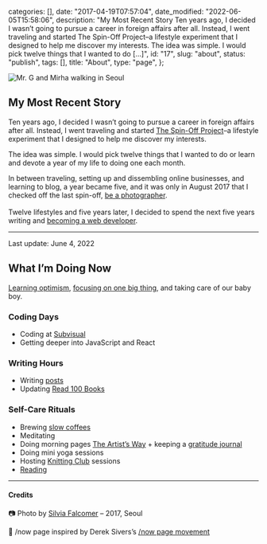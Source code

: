 
  categories: [],
  date: "2017-04-19T07:57:04",
  date_modified: "2022-06-05T15:58:06",
  description:
    "My Most Recent Story Ten years ago, I decided I wasn’t going to pursue a career in foreign affairs after all. Instead, I went traveling and started The Spin-Off Project–a lifestyle experiment that I designed to help me discover my interests. The idea was simple. I would pick twelve things that I wanted to do […]",
  id: "17",
  slug: "about",
  status: "publish",
  tags: [],
  title: "About",
  type: "page",
};


![Mr. G and Mirha walking in Seoul](/pages/gm_seoul_about_mm_v3a.jpg)

## My Most Recent Story

Ten years ago, I decided I wasn’t going to pursue a career in foreign affairs after all. Instead, I went traveling and started [The Spin-Off Project](https://www.thespinoffproject.com/)–a lifestyle experiment that I designed to help me discover my interests.

The idea was simple. I would pick twelve things that I wanted to do or learn and devote a year of my life to doing one each month.

In between traveling, setting up and dissembling online businesses, and learning to blog, a year became five, and it was only in August 2017 that I checked off the last spin-off, [be a photographer](https://www.thespinoffproject.com/category/photography/).\
\
Twelve lifestyles and five years later, I decided to spend the next five years writing and [becoming a web developer](/posts/leap-of-code/).

---

Last update: June 4, 2022

## What I’m Doing Now

[Learning optimism](/letters/learning-optimism-0122/), [focusing on one big thing](/letters/one-big-thing-0222/), and taking care of our baby boy.

### Coding Days

- Coding at [Subvisual](https://www.subvisual.com)
- Getting deeper into JavaScript and React

### Writing Hours

- Writing [posts](/all-posts/#2022)
- Updating [Read 100 Books](/posts/read-100-books/#finished-reads)

### Self-Care Rituals

- Brewing [slow coffees](/posts/slow-coffee/)
- Meditating
- Doing morning pages [The Artist’s Way](/posts/favorite-things-2017/#artists-way) + keeping a [gratitude journal](https://www.intelligentchange.com/products/the-five-minute-journal)
- Doing mini yoga sessions
- Hosting [Knitting Club](/posts/the-knitting-club/) sessions
- [Reading](/posts/read-100-books/#bookshelf)

---

#### Credits

📷 Photo by [Silvia Falcomer](http://www.silviafalcomer.com) – 2017, Seoul

📄 /now page inspired by Derek Sivers’s [/now page movement](https://sivers.org/nowff)
